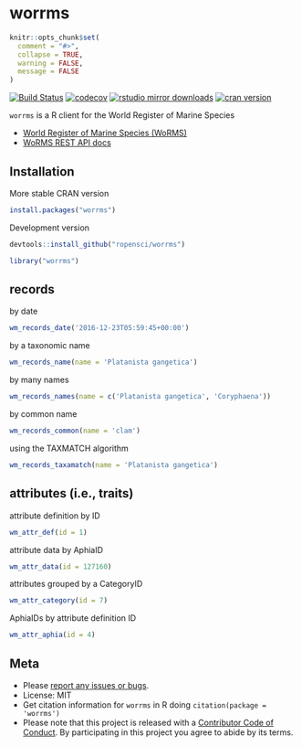 worrms
======

```r
knitr::opts_chunk$set(
  comment = "#>",
  collapse = TRUE,
  warning = FALSE,
  message = FALSE
)
```

<!-- README.md is generated from README.Rmd. Please edit that file -->

[![Build Status](https://travis-ci.org/ropensci/worrms.svg?branch=master)](https://travis-ci.org/ropensci/worrms)
[![codecov](https://codecov.io/gh/ropensci/worrms/branch/master/graph/badge.svg)](https://codecov.io/gh/ropensci/worrms)
[![rstudio mirror downloads](http://cranlogs.r-pkg.org/badges/worrms)](https://github.com/metacran/cranlogs.app)
[![cran version](http://www.r-pkg.org/badges/version/worrms)](https://cran.r-project.org/package=worrms)

`worrms` is a R client for the World Register of Marine Species

* [World Register of Marine Species (WoRMS)](http://www.marinespecies.org/)
* [WoRMS REST API docs](http://www.marinespecies.org/rest/)

## Installation

More stable CRAN version

```r
install.packages("worrms")
```

Development version

```r
devtools::install_github("ropensci/worrms")
```

```r
library("worrms")
```

## records

by date

```r
wm_records_date('2016-12-23T05:59:45+00:00')
```

by a taxonomic name

```r
wm_records_name(name = 'Platanista gangetica')
```

by many names

```r
wm_records_names(name = c('Platanista gangetica', 'Coryphaena'))
```

by common name

```r
wm_records_common(name = 'clam')
```

using the TAXMATCH algorithm

```r
wm_records_taxamatch(name = 'Platanista gangetica')
```

## attributes (i.e., traits)

attribute definition by ID

```r
wm_attr_def(id = 1)
```

attribute data by AphiaID

```r
wm_attr_data(id = 127160)
```

attributes grouped by a CategoryID

```r
wm_attr_category(id = 7)
```

AphiaIDs by attribute definition ID

```r
wm_attr_aphia(id = 4)
```


## Meta

* Please [report any issues or bugs](https://github.com/ropensci/worrms/issues).
* License: MIT
* Get citation information for `worrms` in R doing `citation(package = 'worrms')`
* Please note that this project is released with a [Contributor Code of Conduct](CODE_OF_CONDUCT.md).
By participating in this project you agree to abide by its terms.
